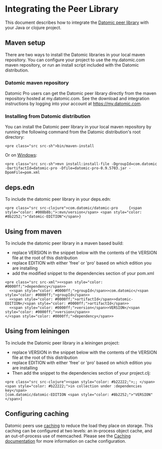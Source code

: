 Integrating the Peer Library
============================

This document describes how to integrate the [Datomic peer library](https://docs.datomic.com/on-prem/clojure/index.html) with your Java or clojure project.

Maven setup
-----------

There are two ways to install the Datomic libraries in your local maven repository. You can configure your project to use the my.datomic.com maven repository, or run an install script included with the Datomic distribution.



### Datomic maven repository

Datomic Pro users can get the Datomic peer library directly from the maven repository hosted at my.datomic.com. See the download and integration instructions by logging into your account at <https://my.datomic.com>.





### Installing from Datomic distribution

You can install the Datomic peer library in your local maven repository by running the following command from the Datomic distribution's root directory:

```
<pre class="src src-sh">bin/maven-install
```



Or on [Windows](https://maven.apache.org/guides/getting-started/windows-prerequisites.html):

```
<pre class="src src-sh">mvn install:install-file -DgroupId=com.datomic -DartifactId=datomic-pro -Dfile=datomic-pro-0.9.5703.jar -DpomFile=pom.xml
```









deps.edn
--------

To include the datomic peer library in your deps.edn:

```
<pre class="src src-clojure">com.datomic/datomic-pro     {<span style="color: #008b8b;">:mvn/version</span> <span style="color: #8b2252;">"datomic-EDITION"</span>}
```







Using from maven
----------------

To include the datomic peer library in a maven based build:

- replace VERSION in the snippet below with the contents of the VERSION file at the root of this distribution
- replace EDITION with either 'free' or 'pro' based on which edition you are installing
- add the modified snippet to the dependencies section of your pom.xml

```
<pre class="src src-xml"><<span style="color: #0000ff;">dependency</span>>
  <<span style="color: #0000ff;">groupId</span>>com.datomic</<span style="color: #0000ff;">groupId</span>>
  <<span style="color: #0000ff;">artifactId</span>>datomic-EDITION</<span style="color: #0000ff;">artifactId</span>>
  <<span style="color: #0000ff;">version</span>>VERSION</<span style="color: #0000ff;">version</span>>
</<span style="color: #0000ff;">dependency</span>>
```







Using from leiningen
--------------------

To include the Datomic peer library in a leiningen project:

- replace VERSION in the snippet below with the contents of the VERSION file at the root of this distribution
- replace EDITION with either 'free' or 'pro' based on which edition you are installing
- Then add the snippet to the dependencies section of your project.clj:

```
<pre class="src src-clojure"><span style="color: #b22222;">;; </span><span style="color: #b22222;">in collection under :dependencies key</span>
[com.datomic/datomic-EDITION <span style="color: #8b2252;">"VERSION"</span>]
```







Configuring caching
-------------------

Datomic peers use [caching](../overview/caching.html) to reduce the load they place on storage. This caching can be configured at two levels: an in-process object cache, and an out-of-process use of memcached. Please see the [Caching documentation](../overview/caching.html) for more information on cache configuration.